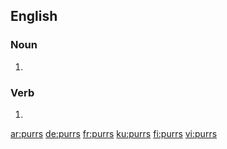 ==English==

===Noun===
{{head|en|plural}}

# {{plural of|purr|lang=en}}

===Verb===
{{head|en}}

# {{en-third-person singular of|purr}}

[[ar:purrs]]
[[de:purrs]]
[[fr:purrs]]
[[ku:purrs]]
[[fi:purrs]]
[[vi:purrs]]